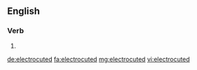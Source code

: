 ==English==

===Verb===
{{head|en|verb form}}

# {{en-past of|electrocute}}

[[de:electrocuted]]
[[fa:electrocuted]]
[[mg:electrocuted]]
[[vi:electrocuted]]